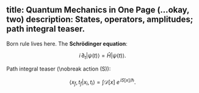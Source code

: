 title: Quantum Mechanics in One Page (…okay, two)
description: States, operators, amplitudes; path integral teaser.
---


Born rule lives here. The **Schrödinger equation**:


$$ i\,\partial_t \vert \psi(t) \rangle = \hat H \vert \psi(t) \rangle. $$


Path integral teaser (\nobreak action \(S\)):


$$ \langle x_f,t_f \vert x_i,t_i \rangle = \int \mathcal D[x] \; e^{\,i S[x]/\hbar}. $$